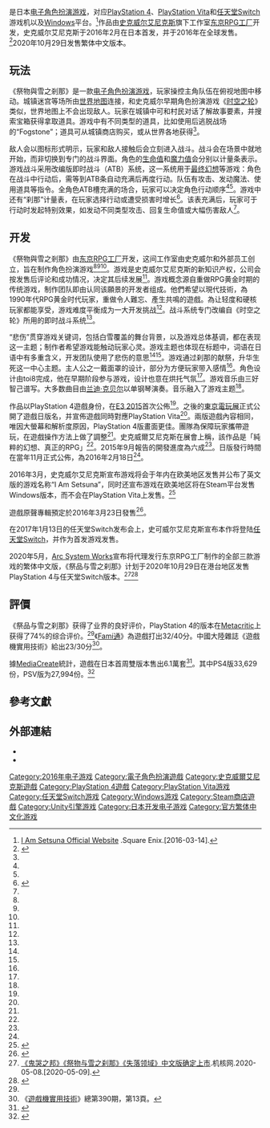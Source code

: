 {{NoteTA
|G1=Games
|1=zh-cn:祭品与雪之刹那; zh-tw:祭物與雪之剎那;
}}
{{Infobox VG
| title = 祭物與雪之剎那
| japanese = いけにえと雪のセツナ
| english = I Am Setsuna
| image = I_Am_Setsuna_coverart.jpg
| developer = [[东京RPG工厂|东京RPG工厂]]
| publisher = {{vgr|WW|[[史克威尔艾尼克斯|史克威尔艾尼克斯]]|TWHK|[[Arc_System_Works|Arc System Works]]}}
| producer = 内堀建吾
| director = 橋本厚志
| artist = toi8
| composer = 三好智己
| genre = [[电子角色扮演游戏|角色扮演]]
| modes = [[单人电子游戏|单人]]
| platforms = {{Spml|[[PlayStation_4|PlayStation 4]]|[[PlayStation_Vita|PlayStation Vita]]|[[Windows|Windows]]|[[任天堂Switch|任天堂Switch]]}}
| released = '''PlayStation 4'''{{vgrelease|JP|2016-02-18|NA|2016-07-19|EU|2016-07-19|TWHK|2020-10-29}}'''PlayStation Vita'''、'''Windows'''{{vgrelease|JP|2016-02-18|NA|2016-07-19|EU|2016-07-19}}'''任天堂Switch'''{{vgrelease|JP|2017-03-03|TWHK|2020-10-29}}
}}

{{Vgname|祭物與雪之剎那|ja=いけにえと雪のセツナ|en=I Am Setsuna|cn=祭品与雪之刹那|tw=祭物與雪之剎那}}是日本[[电子角色扮演游戏|电子角色扮演游戏]]，对应[[PlayStation_4|PlayStation 4]]、[[PlayStation_Vita|PlayStation Vita]]和[[任天堂Switch|任天堂Switch]]游戏机以及[[Windows|Windows]]平台。<ref>[http://www.iamsetsuna.com/us/ I Am Setsuna Official Website] {{Wayback|url=http://www.iamsetsuna.com/us/ |date=20160314231858 }}.Square Enix.[2016-03-14].</ref>作品由[[史克威尔艾尼克斯|史克威尔艾尼克斯]]旗下工作室[[东京RPG工厂|东京RPG工厂]]开发，史克威尔艾尼克斯于2016年2月在日本首发，并于2016年在全球发售。<ref>{{Cite web |url=http://www.91danji.com/news/149078.html |title=《我是刹那》艺术图和预购奖励公布 Steam国区被锁_91单机游戏网 |access-date=2016-09-02 |archive-date=2017-03-05 |archive-url=https://web.archive.org/web/20170305002351/http://www.91danji.com/news/149078.html |dead-url=no }}</ref>2020年10月29日发售繁体中文版本。

== 玩法 ==
《祭物與雪之剎那》是一款[[电子角色扮演游戏|电子角色扮演游戏]]，玩家操控主角队伍在俯视地图中移动。城镇迷宫等场所由[[Overworld|世界地图]]连接，和史克威尔早期角色扮演游戏《[[时空之轮|时空之轮]]》类似，世界地图上不会出现敌人。玩家在城镇中可和村民对话了解故事要素，并搜索宝箱获得拿取道具。游戏中有不同类型的道具，比如使用后逃脱战场的“Fogstone”；道具可从城镇商店购买，或从世界各地获得<ref name="GemGameplay1" />。

敌人会以图标形式明示，玩家和敌人接触后会立刻进入战斗。战斗会在场景中就地开始，而非切换到专门的战斗界面。角色的[[生命值|生命值]]和[[魔力值|魔力值]]会分别以计量条表示。游戏战斗采用改编版即时战斗（ATB）系统，这一系统用于[[最终幻想|最终幻想]]等游戏：角色在战斗中行动后，需等到ATB条自动充满后再度行动。队伍有攻击、发动魔法、使用道具等指令。全角色ATB槽充满的场合，玩家可以决定角色行动顺序<ref name="GemGameplay1" /><ref name="GemGameplay2" />。游戏中还有“刹那”计量表，在玩家选择行动或遭受损害时增长<ref>{{Cite web |url=http://gnn.gamer.com.tw/9/128119.html |title=存档副本 |access-date=2016-02-29 |archive-date=2019-06-25 |archive-url=https://web.archive.org/web/20190625230538/https://gnn.gamer.com.tw/9/128119.html |dead-url=no }}</ref>。该表充满后，玩家可于行动时发起特别效果，如发动不同类型攻击、回复生命值或大幅伤害敌人<ref name="GemGameplay2" />。

== 开发 ==
《祭物與雪之剎那》由[[东京RPG工厂|东京RPG工厂]]开发，这间工作室由史克威尔和外部员工创立，旨在制作角色扮演游戏<ref name="DengInterview" /><ref name="PolRPG" /><ref name="GSinterview" />。游戏是史克威尔艾尼克斯的新知识产权，公司会按发售后评论和成功情况，决定其后续发展<ref name="GSinterview" />。游戏概念源自重做RPG黄金时期的传统游戏，制作团队即由认同该願景的开发者组成。他們希望以現代技術，為1990年代RPG黄金时代玩家，重做令人難忘、產生共鳴的遊戲。為让轻度和硬核玩家都能享受，游戏难度平衡成为一大开发挑战<ref name="DengInterview" />。战斗系统专门改编自《时空之轮》所用的即时战斗系统<ref name="GemGameplay2" />。

“悲伤”贯穿游戏关键词，包括白雪覆盖的舞台背景，以及游戏总体基调，都在表现这一主题；制作者希望游戏能触动玩家心灵。游戏主题也体现在标题中，词语{{nihongo||セツナ|setsuna}}在日语中有多重含义，开发团队使用了悲伤的意思<ref name="GSinterview" /><ref name="DengInterview" />。游戏通过刹那的献祭，升华生死这一中心主题。主人公之一戴面罩的设计，部分为方便玩家带入感情<ref name="DengInterview" />。角色设计由toi8完成，他在早期阶段参与游戏，设计也意在烘托气氛<ref name="PSblog" />。游戏音乐由三好智己谱写。大多数曲目由[[兰迪·克贝尔|兰迪·克贝尔]]以单钢琴演奏。音乐融入了游戏主题<ref name="VGMOmiyoshi" />。

作品以PlayStation 4遊戲身份，在[[E3_2015|E3 2015]]首次公佈<ref name="IGNreveal" />。之後的[[東京電玩展|東京電玩展]]正式公開了遊戲日版名，并宣佈遊戲同時對應PlayStation Vita<ref name="destructoid" />。兩版遊戲內容相同，唯因大螢幕和解析度原因，PlayStation 4版畫面更佳。團隊為保障玩家攜帶遊玩，在遊戲操作方法上做了調整<ref name="DengInterview" />。史克威爾艾尼克斯在展會上稱，該作品是「純粹的幻想、真正的RPG」<ref name="RPGfantasy"/>。2015年9月報告的開發進度為六成<ref name= "SilDevelopment"/>。日版發行時間在當年11月正式公佈，為2016年2月18日<ref name="ANNdateJP" />。

2016年3月，史克威尔艾尼克斯宣布游戏将会于年内在欧美地区发售并公布了英文版的游戏名称“I Am Setsuna”，同时还宣布游戏在欧美地区将在Steam平台发售Windows版本，而不会在PlayStation Vita上发售。<ref>{{cite web|url=http://www.polygon.com/2016/3/15/11238124/i-am-setsuna-vita-western-release |title=I Am Setsuna dev ditched Vita version in the US to focus on 'big screen' immersion |last=Farokhmanesh |first=Megan |work=[[Polygon_(website)|Polygon]] |publisher=[[Vox_Media|Vox Media]] |date=2016-03-15 |accessdate=2016-08-31 |archiveurl=https://web.archive.org/web/20160315214445/http://www.polygon.com/2016/3/15/11238124/i-am-setsuna-vita-western-release |archivedate=2016-03-15 |deadurl=no }}</ref>

遊戲原聲專輯預定於2016年3月23日發售<ref>{{Cite web |url=http://www.famitsu.com/news/201602/17099536.html |title=存档副本 |access-date=2016-02-29 |archive-date=2019-06-22 |archive-url=https://web.archive.org/web/20190622053211/https://www.famitsu.com/news/201602/17099536.html |dead-url=no }}</ref>。

在2017年1月13日的任天堂Switch发布会上，史可威尔艾尼克斯宣布本作将登陆[[任天堂Switch|任天堂Switch]]，并作为首发游戏发售。

2020年5月，[[Arc_System_Works|Arc System Works]]宣布将代理发行东京RPG工厂制作的全部三款游戏的繁体中文版，《祭品与雪之刹那》计划于2020年10月29日在港台地区发售PlayStation 4与任天堂Switch版本。<ref>[https://www.gcores.com/articles/123537 《鬼哭之邦》《祭物与雪之刹那》《失落领域》中文版确定上市].机核网.2020-05-08.[2020-05-09].</ref><ref>{{cite web | url = https://gnn.gamer.com.tw/detail.php?sn=203691 | title = 《祭物與雪之剎那》繁體中文版 10 月 29 日上市 公開預購特典資訊 | author = 犬拓 | date = 2020-09-23 | website = 巴哈姆特電玩資訊站 | accessdate = 2020-09-24 | archive-date = 2021-01-20 | archive-url = https://web.archive.org/web/20210120020048/https://gnn.gamer.com.tw/detail.php?sn=203691 | dead-url = no }}</ref> 

== 評價 ==

{{Video game reviews
| MC = NS：75/100<ref>{{cite web |url=http://www.metacritic.com/game/switch/i-am-setsuna |title=I Am Setsuna for Switch Reviews |publisher=[[Metacritic|Metacritic]] |accessdate=May 4, 2017 |archive-date=2020-11-11 |archive-url=https://web.archive.org/web/20201111213131/https://www.metacritic.com/game/switch/i-am-setsuna |dead-url=no }}</ref><br />PS4：74/100<ref name="#1">{{cite web |url=http://www.metacritic.com/game/playstation-4/i-am-setsuna |title=I Am Setsuna for PlayStation 4 Reviews |publisher=[[Metacritic|Metacritic]] |accessdate=July 19, 2016 |archive-date=2020-11-12 |archive-url=https://web.archive.org/web/20201112020440/https://www.metacritic.com/game/playstation-4/i-am-setsuna |dead-url=no }}</ref><br />PC：70/100<ref>{{cite web |url=http://www.metacritic.com/game/pc/i-am-setsuna |title=I Am Setsuna for PC Reviews |publisher=[[Metacritic|Metacritic]] |accessdate=July 19, 2016 |archive-date=2021-04-07 |archive-url=https://web.archive.org/web/20210407124932/https://www.metacritic.com/game/pc/i-am-setsuna |dead-url=no }}</ref>| Destruct = 7.5/10<ref>{{cite web |last=Carter |first=Chris |date=July 18, 2016 |url=https://www.destructoid.com/review-i-am-setsuna-375238.phtml |title=Review: I Am Setsuna |publisher=[[Destructoid|Destructoid]] |accessdate=July 18, 2016 |archive-date=2021-01-18 |archive-url=https://web.archive.org/web/20210118202151/https://www.destructoid.com/review-i-am-setsuna-375238.phtml |dead-url=no }}</ref>| Fam = 32/40<ref name="FamReviewA">{{cite web|url=http://gematsu.com/2016/02/famitsu-review-scores-issue-1419|title=Famitsu Review Scores: Issue 1419|last=Romano|first=Sal|work=Gematsu|publisher=[[CraveOnline|CraveOnline]]|date=2016-02-09|accessdate=2016-03-02|archiveurl=https://web.archive.org/web/20160228134119/http://gematsu.com/2016/02/famitsu-review-scores-issue-1419|archivedate=2016-02-28|deadurl=no}}</ref>| GI = 7.5/10<ref>{{cite web |last=Juba |first=Joe |date=July 18, 2016 |url=http://www.gameinformer.com/games/i_am_setsuna/b/playstation4/archive/2016/07/18/i-am-setsuna-review-game-informer.aspx |title=Frozen In Time - I Am Setsuna - PlayStation 4 |publisher=[[Game_Informer|Game Informer]] |accessdate=July 18, 2016 |archive-date=2021-01-26 |archive-url=https://web.archive.org/web/20210126104213/https://www.gameinformer.com/games/i_am_setsuna/b/playstation4/archive/2016/07/18/i-am-setsuna-review-game-informer.aspx |dead-url=no }}</ref>| GameRev = {{Rating|4|5}}<ref>{{cite web |last=S. |first=Kevin |date=July 20, 2016 |url=http://www.gamerevolution.com/review/i-am-setsuna |title=I Am Setsuna Review |publisher=[[Game_Revolution|Game Revolution]] |accessdate=July 20, 2016 |archive-date=2017-02-14 |archive-url=https://web.archive.org/web/20170214154232/http://www.gamerevolution.com/review/i-am-setsuna |dead-url=no }}</ref>| GSpot = 7/10<ref name="GSpot">{{cite web |last=Brown |first=Peter |date=July 18, 2016 |url=http://www.gamespot.com/reviews/i-am-setsuna-review/1900-6416482/ |title=I Am Setsuna Review |publisher=[[GameSpot|GameSpot]] |accessdate=July 18, 2016 |archive-date=2020-11-08 |archive-url=https://web.archive.org/web/20201108104434/https://www.gamespot.com/reviews/i-am-setsuna-review/1900-6416482/ |dead-url=no }}</ref>| GRadar = {{Rating|2.5|5}}<ref>{{cite web |last=Roberts |first=David |date=July 18, 2016 |url=http://www.gamesradar.com/i-am-setsuna-review/ |title=I Am Setsuna review |publisher=[[GamesRadar|GamesRadar]] |accessdate=July 18, 2016 |archive-date=2020-11-11 |archive-url=https://web.archive.org/web/20201111235953/https://www.gamesradar.com/i-am-setsuna-review/ |dead-url=no }}</ref>| IGN = 7.5/10<ref name="IGN">{{cite web |last=Ingenito |first=Vince |date=July 20, 2016 |url=http://www.ign.com/articles/2016/07/21/i-am-setsuna-review |title=I Am Setsuna Review |publisher=[[IGN|IGN]] |accessdate=July 20, 2016 |archive-date=2021-02-02 |archive-url=https://web.archive.org/web/20210202192040/https://www.ign.com/articles/2016/07/21/i-am-setsuna-review |dead-url=no }}</ref>| PCGUS = 70/100<ref>{{cite web |last=Johnson |first=Leif |date=July 19, 2016 |url=http://www.pcgamer.com/i-am-setsuna-review/ |title=I Am Setsuna review |publisher=[[PC_Gamer|PC Gamer]] |accessdate=July 19, 2016 |archive-date=2020-12-05 |archive-url=https://web.archive.org/web/20201205021128/https://www.pcgamer.com/i-am-setsuna-review/ |dead-url=no }}</ref>| Poly = 8.5/10<ref>{{cite web |last=Kollar |first=Philip |date=July 19, 2016 |url=http://www.polygon.com/2016/7/19/12229908/i-am-setsuna-review-ps4-steam-square-enix-tokyo-rpg-factory |title=I Am Setsuna review |publisher=[[Polygon_(website)|Polygon]] |accessdate=July 19, 2016 |archive-date=2020-11-08 |archive-url=https://web.archive.org/web/20201108113308/http://www.polygon.com/2016/7/19/12229908/i-am-setsuna-review-ps4-steam-square-enix-tokyo-rpg-factory |dead-url=no }}</ref>| rev1 = ''[[Dengeki_PlayStation|Dengeki PlayStation]]''| rev1Score = 75/90/75/85<ref name="DengReview">{{cite journal|author=|date=2016-02-10|script-title=ja:Dengeki Review: テイルズ オブ ゼスティリア (PS4/PSV)|journal=[[Dengeki_PlayStation|Dengeki PlayStation]]|issue=608|publisher=[[ASCII_Media_Works|ASCII Media Works]]|language=ja}} [http://blog.hokanko-alt.com/archives/47763304.html Transcript] {{Wayback|url=http://blog.hokanko-alt.com/archives/47763304.html |date=20160306035941 }}</ref>}}

《祭品与雪之刹那》获得了业界的良好评价，PlayStation 4的版本在[[Metacritic|Metacritic]]上获得了74%的综合评价。<ref name="#1"/>《[[Fami通|Fami通]]》為遊戲打出32/40分。中國大陸雜誌《遊戲機實用技術》給出23/30分<ref>《[[遊戲機實用技術|遊戲機實用技術]]》總第390期，第13頁。</ref>。

據[[MediaCreate|MediaCreate]]統計，遊戲在日本首周雙版本售出6.1萬套<ref>{{Cite web |url=http://www.4gamer.net/games/117/G011794/20160224070/ |title=存档副本 |access-date=2016-02-29 |archive-date=2021-01-23 |archive-url=https://web.archive.org/web/20210123024310/https://www.4gamer.net/games/117/G011794/20160224070/ |dead-url=no }}</ref>。其中PS4版33,629份，PSV版为27,994份。<ref>{{cite web |url=http://www.ali213.net/news/html/2016-8/239525.html |title=好评也救不了经典JRPG游戏?《我是刹那》亏损上千万_游侠网 Ali213.net |publisher= |accessdate=September 2, 2016 |archive-date=2019-06-30 |archive-url=https://web.archive.org/web/20190630014229/https://www.ali213.net/news/html/2016-8/239525.html |dead-url=no }}</ref>

== 參考文獻 ==
{{reflist|30em|refs=

<ref name="ANNdateJP">{{cite web|url=http://www.animenewsnetwork.com/daily-briefs/2015-11-17/ikenie-to-yuki-no-setsuna-rpg-ships-in-japan-on-february-18/.95473|title=Ikenie to Yuki no Setsuna RPG Ships in Japan on February 18|work=[[Anime_News_Network|Anime News Network]]|date=2015-11-17|accessdate=2015-11-17|archiveurl=https://web.archive.org/web/20151117161116/http://www.animenewsnetwork.com/daily-briefs/2015-11-17/ikenie-to-yuki-no-setsuna-rpg-ships-in-japan-on-february-18/.95473|archivedate=2015-11-17|deadurl=no}}</ref>

<ref name="GemGameplay1">{{cite web|url=http://gematsu.com/2015/09/ikenie-to-yuki-no-setsuna-tgs-2015-details-gameplay|title=Ikenie to Yuki no Setsuna TGS 2015 details, gameplay|last=Romano|first=Sal|work=Gematsu|date=2015-09-15|accessdate=2015-11-17|archiveurl=https://web.archive.org/web/20151003161909/http://gematsu.com/2015/09/ikenie-to-yuki-no-setsuna-tgs-2015-details-gameplay|archivedate=2015-10-03|deadurl=no}}</ref>

<ref name="GemGameplay2">{{cite web|url=http://gematsu.com/2015/11/ikenie-to-yuki-no-setsuna-details-battle-system-new-characters-kuon-yomi|title=Ikenie to Yuki no Setsuna details battle system, new characters Kuon and Yomi|last=Romano|first=Sal|work=Gematsu|date=2015-11-19|accessdate=2015-11-19|archiveurl=https://web.archive.org/web/20151119070044/http://gematsu.com/2015/11/ikenie-to-yuki-no-setsuna-details-battle-system-new-characters-kuon-yomi|archivedate=2015-11-19|deadurl=no}}</ref>

<ref name="PolRPG">{{cite web|url=http://www.polygon.com/2015/6/16/8790589/square-enix-creates-new-studio-to-handle-new-rpg-project-setsuna|title=Square Enix creates new studio to handle new RPG: 'Project Setsuna'|first=Owen|last=S. Good|work=[[Polygon_(website)|Polygon]]|publisher=[[Vox_Media|Vox Media]]|date=2015-06-16|accessdate=2015-09-16|archiveurl=https://web.archive.org/web/20150929002142/http://www.polygon.com/2015/6/16/8790589/square-enix-creates-new-studio-to-handle-new-rpg-project-setsuna|archivedate=2015-09-29|deadurl=no}}</ref>

<ref name="GSinterview">{{cite web|url=http://www.gamespot.com/articles/new-square-enix-rpg-project-setsuna-will-be-themed/1100-6429083/|title=New Square Enix RPG Project Setsuna Will Be Themed Around Sadness|first=Zorine|last=Te|work=[[GameSpot|GameSpot]]|publisher=[[CBS_Interactive|CBS Interactive]]|date=2015-07-21|accessdate=2015-09-16|archiveurl=https://web.archive.org/web/20151117160659/http://www.gamespot.com/articles/new-square-enix-rpg-project-setsuna-will-be-themed/1100-6429083/|archivedate=2015-11-17|deadurl=no}}</ref>

<ref name="PSblog">{{cite web |url=https://www.jp.playstation.com/blog/detail/2345/20160205-setsuna.html |script-title=ja:『いけにえと雪のセツナ』の魅力に迫る連載企画！ 旅の仲間たちの紹介に加え、ディレクター＆プロデューサーへのインタビューも掲載【特集第2回／電撃PS】 |work=[[PlayStation_Blog|PlayStation Blog]] |publisher=[[PlayStation|PlayStation]] |date=2016-02-05 |accessdate=2016-02-09 |archiveurl=https://www.webcitation.org/6fACmZKM2?url=https://www.jp.playstation.com/blog/detail/2345/20160205-setsuna.html |archivedate=2016-02-09 |deadurl=no }}</ref>

<ref name="destructoid">{{cite web|url=http://www.destructoid.com/square-enix-unveils-tokyo-rpg-factory-s-project-setsuna-and-hot-damn-is-it-pretty-310875.phtml|title=Square Enix unveils Tokyo RPG Factory's Project Setsuna, and hot damn is it pretty|last=MacGregor|first=Kyle|work=[[Destructoid|Destructoid]]|publisher=Destructoid|date=2015-09-15|accessdate=2015-11-17|archiveurl=https://web.archive.org/web/20151210051835/http://www.destructoid.com/square-enix-unveils-tokyo-rpg-factory-s-project-setsuna-and-hot-damn-is-it-pretty-310875.phtml|archivedate=2015-12-10|deadurl=no}}</ref>

<ref name="DengInterview">{{cite web|url=http://dengekionline.com/elem/000/001/122/1122508/|script-title=ja:とりもどそう、ぼくたちのRPG。スクエニ×TRFが『いけにえと雪のセツナ』を作った理由|work=Dengeki Online|publisher=[[ASCII_Media_Works|ASCII Media Works]]|date=2015-09-28|accessdate=2015-11-17|archiveurl=https://web.archive.org/web/20150929161355/http://dengekionline.com/elem/000/001/122/1122508/|archivedate=2015-09-29|deadurl=no}}（[http://www.a9vg.com/201509/8290852681_all.html 翻译] {{Wayback|url=http://www.a9vg.com/201509/8290852681_all.html |date=20190606051912 }}）</ref>

<ref name="VGMOmiyoshi">{{cite web|url=http://www.vgmonline.net/tomoki-miyoshi-writes-piano-focused-soundtrack-for-new-square-enix-rpg/|title=Tomoki Miyoshi writes piano-focused soundtrack for new Square Enix RPG|last=Kotowski|first=Don|work=Video Game Music Online|publisher=Video Game Music Online|date=2016-01-22|accessdate=2016-02-09|archiveurl=https://web.archive.org/web/20160209083948/http://www.vgmonline.net/tomoki-miyoshi-writes-piano-focused-soundtrack-for-new-square-enix-rpg/|archivedate=2016-02-09|deadurl=no}}</ref>

<ref name="IGNreveal">{{cite web|url=http://www.ign.com/articles/2015/06/16/e3-2015-square-enix-announces-new-studio-and-rpg-project-setsuna|title=E3 2015: Square Enix Announces New Studio and RPG Project Setsuna|first=Luke|last=Karmali|work=[[IGN|IGN]]|publisher=[[Ziff_Davis|Ziff Davis]]|date=2015-06-16|accessdate=2015-09-16|archiveurl=https://web.archive.org/web/20150926004942/http://www.ign.com/articles/2015/06/16/e3-2015-square-enix-announces-new-studio-and-rpg-project-setsuna|archivedate=2015-09-26|deadurl=no}}</ref>

<ref name="SilDevelopment">{{cite web|url=http://www.siliconera.com/2015/09/15/ikenie-to-yuki-no-setsuna-is-made-to-bring-back-memories-from-90s-rpgs/|title=Ikenie to Yuki no Setsuna Is Being Made To Bring Back Memories From '90s RPGs|work=Siliconera|publisher=[[Curse,_Inc.|Curse, Inc.]]|date=2015-09-15|accessdate=2015-11-17|archiveurl=https://web.archive.org/web/20151115204139/http://www.siliconera.com/2015/09/15/ikenie-to-yuki-no-setsuna-is-made-to-bring-back-memories-from-90s-rpgs/|archivedate=2015-11-15|deadurl=no}}</ref>

<ref name="RPGfantasy">{{cite web|url=http://gematsu.com/2015/09/tokyo-rpg-factory-announces-ikenie-to-yuki-no-setsuna-ps4-ps-vita|title=Tokyo RPG Factory announces Ikenie to Yuki no Setsuna for PS4, PS Vita|first=Sal|last=Romano|work=Gematsu|date=2015-09-15|accessdate=2015-09-15|archiveurl=https://web.archive.org/web/20151002115353/http://gematsu.com/2015/09/tokyo-rpg-factory-announces-ikenie-to-yuki-no-setsuna-ps4-ps-vita|archivedate=2015-10-02|deadurl=no}}</ref>

}}

== 外部連結 ==
{{Portal box|電子遊戲|史克威爾艾尼克斯}}
* {{Official website|http://www.jp.square-enix.com/setsuna/}}{{Ja icon}}
* {{Official|http://www.iamsetsuna.com/us/}}{{en}}

{{DEFAULTSORT:Ikenie To Yuki No Setsuna}}
[[Category:2016年电子游戏|Category:2016年电子游戏]]
[[Category:電子角色扮演遊戲|Category:電子角色扮演遊戲]]
[[Category:史克威爾艾尼克斯遊戲|Category:史克威爾艾尼克斯遊戲]]
[[Category:PlayStation_4遊戲|Category:PlayStation 4遊戲]]
[[Category:PlayStation_Vita游戏|Category:PlayStation Vita游戏]]
[[Category:任天堂Switch游戏|Category:任天堂Switch游戏]]
[[Category:Windows游戏|Category:Windows游戏]]
[[Category:Steam商店遊戲|Category:Steam商店遊戲]]
[[Category:Unity引擎游戏|Category:Unity引擎游戏]]
[[Category:日本开发电子游戏|Category:日本开发电子游戏]]
[[Category:官方繁体中文化游戏|Category:官方繁体中文化游戏]]